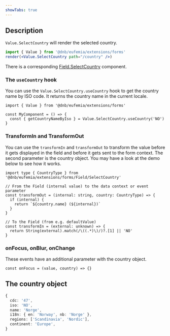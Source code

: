 ```yaml
---
showTabs: true
---
```


## Description

`Value.SelectCountry` will render the selected country.

```jsx
import { Value } from '@dnb/eufemia/extensions/forms'
render(<Value.SelectCountry path="/country" />)
```

There is a corresponding [Field.SelectCountry](/uilib/extensions/forms/feature-fields/SelectCountry) component.

### The `useCountry` hook

You can use the `Value.SelectCountry.useCountry` hook to get the country name by ISO code. It returns the country name in the current locale.

```tsx
import { Value } from '@dnb/eufemia/extensions/forms'

const MyComponent = () => {
  const { getCountryNameByIso } = Value.SelectCountry.useCountry('NO')
}
```

### TransformIn and TransformOut

You can use the `transformIn` and `transformOut` to transform the value before it gets displayed in the field and before it gets sent to the form context. The second parameter is the country object. You may have a look at the demo below to see how it works.

```tsx
import type { CountryType } from '@dnb/eufemia/extensions/forms/Field/SelectCountry'

// From the Field (internal value) to the data context or event parameter
const transformOut = (internal: string, country: CountryType) => {
  if (internal) {
    return `${country.name} (${internal})`
  }
}

// To the Field (from e.g. defaultValue)
const transformIn = (external: unknown) => {
  return String(external).match(/\((.*)\)/)?.[1] || 'NO'
}
```

### onFocus, onBlur, onChange

These events have an additional parameter with the country object.

```tsx
const onFocus = (value, country) => {}
```

## The country object

```ts
{
  cdc: '47',
  iso: 'NO',
  name: 'Norge',
  i18n: { en: 'Norway', nb: 'Norge' },
  regions: ['Scandinavia', 'Nordic'],
  continent: 'Europe',
}
```
